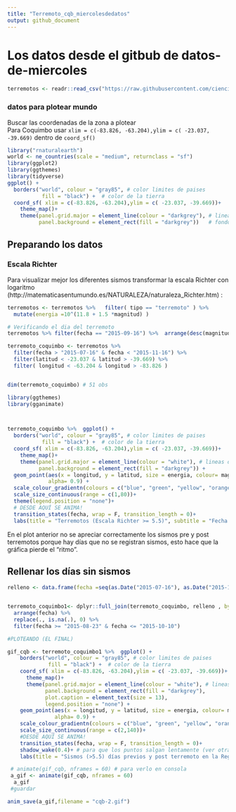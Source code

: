 ```yaml
---
title: "Terremoto_cqb_miercolesdedatos"
output: github_document
---
```



# Los datos desde el gitbub de datos-de-miercoles  

```r

terremotos <- readr::read_csv("https://raw.githubusercontent.com/cienciadedatos/datos-de-miercoles/master/datos/2019/2019-05-29/terremotos.csv")

```

### datos para plotear mundo  

Buscar las coordenadas de la zona a plotear   
Para Coquimbo usar `xlim = c(-83.826, -63.204),ylim = c( -23.037, -39.669)` dentro de `coord_sf()`

```r
library("rnaturalearth")
world <- ne_countries(scale = "medium", returnclass = "sf")
library(ggplot2)
library(ggthemes)
library(tidyverse)
ggplot() +
  borders("world", colour = "gray85", # color limites de paises
           fill = "black") +  # color de la tierra
  coord_sf( xlim = c(-83.826, -63.204),ylim = c( -23.037, -39.669))+ 
    theme_map()+
    theme(panel.grid.major = element_line(colour = "darkgrey"), # lineas del grid
          panel.background = element_rect(fill = "darkgrey"))   # fondo

```

## Preparando los datos  

### Escala Richter

Para visualizar mejor los diferentes sismos transformar la escala Richter con logaritmo (http://matematicasentumundo.es/NATURALEZA/naturaleza_Richter.htm) : 

```r

terremotos <- terremotos %>%   filter( tipo == "terremoto" ) %>% 
  mutate(energia =10^(11.8 + 1.5 *magnitud) )

```


```r
# Verificando el dia del terremoto
terremotos %>% filter(fecha == "2015-09-16") %>%  arrange(desc(magnitud))

terremoto_coquimbo <- terremotos %>% 
  filter(fecha > "2015-07-16" & fecha < "2015-11-16") %>%  
  filter(latitud < -23.037 & latitud > -39.669) %>% 
  filter( longitud < -63.204 & longitud > -83.826 )


dim(terremoto_coquimbo) # 51 obs

library(ggthemes)
library(gganimate)



terremoto_coquimbo %>%  ggplot() +
  borders("world", colour = "gray85", # color limites de paises
           fill = "black") +  # color de la tierra
  coord_sf( xlim = c(-83.826, -63.204),ylim = c( -23.037, -39.669))+ 
    theme_map()+
    theme(panel.grid.major = element_line(colour = "white"), # lineas del grid
          panel.background = element_rect(fill = "darkgrey")) +
  geom_point(aes(x = longitud, y = latitud, size = energia, colour= magnitud),
             alpha= 0.9) +
  scale_colour_gradientn(colours = c("blue", "green", "yellow", "orange", "red"))+
  scale_size_continuous(range = c(1,80))+
  theme(legend.position = "none")+  
  # DESDE AQUÍ SE ANIMA!
  transition_states(fecha, wrap = F, transition_length = 0)+
  labs(title = "Terremotos (Escala Richter >= 5.5)", subtitle = "Fecha: {closest_state}", caption = "#DatosDeMierRcoles")


```

En el plot anterior no se apreciar correctamente los sismos pre y post terremotos porque hay días que no se registran sismos, esto hace que la gráfica pierde el "ritmo".


## Rellenar los días sin sismos 

```r
relleno <- data.frame(fecha =seq(as.Date("2015-07-16"), as.Date("2015-11-16"), "days") )


terremoto_coquimbo1<- dplyr::full_join(terremoto_coquimbo, relleno , by ="fecha") %>% 
  arrange(fecha) %>%
  replace(., is.na(.), 0) %>% 
  filter(fecha >= "2015-08-23" & fecha <= "2015-10-10")

#PLOTEANDO (EL FINAL)

gif_cqb <- terremoto_coquimbo1 %>%  ggplot() +
    borders("world", colour = "gray85", # color limites de paises
             fill = "black") +  # color de la tierra
    coord_sf( xlim = c(-83.826, -63.204),ylim = c( -23.037, -39.669))+ 
      theme_map()+
      theme(panel.grid.major = element_line(colour = "white"), # lineas del grid
            panel.background = element_rect(fill = "darkgrey"),
            plot.caption = element_text(size = 13),
            legend.position = "none") +
    geom_point(aes(x = longitud, y = latitud, size = energia, colour= magnitud),
               alpha= 0.9) +
    scale_colour_gradientn(colours = c("blue", "green", "yellow", "orange",  "red"))+
    scale_size_continuous(range = c(2,140))+
    #DESDE AQUÍ SE ANIMA!
    transition_states(fecha, wrap = F, transition_length = 0)+
    shadow_wake(0.4)+ # para que los puntos salgan lentamente (ver otras funciones)
    labs(title = "Sismos (>5.5) días previos y post terremoto en la Región de Coquimbo(2015)", subtitle = "fecha: {closest_state}" ,caption = "#DatosDeMieRcoles")

 # animate(gif_cqb, nframes = 60) # para verlo en consola
 a_gif <- animate(gif_cqb, nframes = 60)
  a_gif
 #guardar

anim_save(a_gif,filename = "cqb-2.gif")

```



